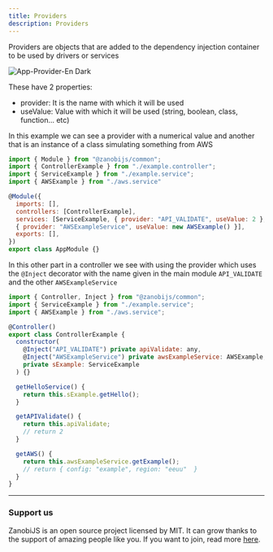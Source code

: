 ---
title: Providers
description: Providers
---

Providers are objects that are added to the dependency injection container to be used
by drivers or services

<Image src={imgProviderEsDark} alt="App-Provider-En Dark" />

These have 2 properties:
* provider: It is the name with which it will be used
* useValue: Value with which it will be used (string, boolean, class, function... etc)

In this example we can see a provider with a numerical value and another that is an instance
of a class simulating something from AWS

```js title="Example provider in main module"
import { Module } from "@zanobijs/common";
import { ControllerExample } from "./example.controller";
import { ServiceExample } from "./example.service";
import { AWSExample } from "./aws.service"

@Module({
  imports: [],
  controllers: [ControllerExample],
  services: [ServiceExample, { provider: "API_VALIDATE", useValue: 2 },
  { provider: "AWSExampleService", useValue: new AWSExample() }],
  exports: [],
})
export class AppModule {}
```
In this other part in a controller we see with using the provider which uses
the `@Inject` decorator with the name given in the main module `API_VALIDATE`
and the other `AWSExampleService`

```js title="Example provider used in a controller"
import { Controller, Inject } from "@zanobijs/common";
import { ServiceExample } from "./example.service";
import { AWSExample } from "./aws.service";

@Controller()
export class ControllerExample {
  constructor(
    @Inject("API_VALIDATE") private apiValidate: any,
    @Inject("AWSExampleService") private awsExampleService: AWSExample,
    private sExample: ServiceExample
  ) {}

  getHelloService() {
    return this.sExample.getHello();
  }

  getAPIValidate() {
    return this.apiValidate;
    // return 2
  }

  getAWS() {
    return this.awsExampleService.getExample();
    // return { config: "example", region: "eeuu"  }
  }
}
```

---

### Support us

ZanobiJS is an open source project licensed by MIT. It can grow thanks to the support of amazing people like you.
If you want to join, read more [here](https://github.com/devdroide/ZanobiJS).